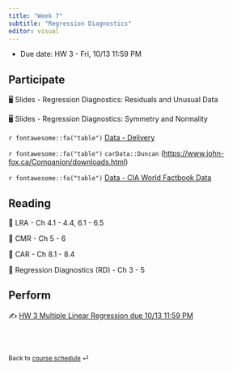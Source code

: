 ```yaml
---
title: "Week 7"
subtitle: "Regression Diagnostics"
editor: visual
---
```


::: callout-important
-   Due date: HW 3 - Fri, 10/13 11:59 PM
:::

## Participate

🖥️ Slides - Regression Diagnostics: Residuals and Unusual Data

🖥️ Slides - Regression Diagnostics: Symmetry and Normality

`r fontawesome::fa("table")` [Data - Delivery](/slides/data/data-ex-3-1.csv)

`r fontawesome::fa("table")` `carData::Duncan` (<https://www.john-fox.ca/Companion/downloads.html>)

`r fontawesome::fa("table")` [Data - CIA World Factbook Data](/slides/data/CIA.txt)

## Reading

📖 LRA - Ch 4.1 - 4.4, 6.1 - 6.5

📖 CMR - Ch 5 - 6

📖 CAR - Ch 8.1 - 8.4

📖 Regression Diagnostics (RD) - Ch 3 - 5

## Perform

✍️ [HW 3 Multiple Linear Regression due 10/13 11:59 PM](hw/hw-3.html)

<br><br>

::: {style="font-size: 0.875em;"}
Back to [course schedule](/ "Course schedule") ⏎
:::
